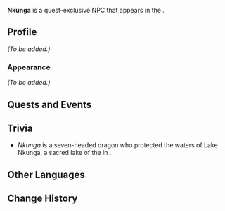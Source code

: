 {{Meta
<!-- Remove this template after adding the missing info -->
|missing_NPC_profile  = yes
<!--
|missing_NPC_idle     = yes
|missing_NPC_dialogue = yes
-->
}}
{{Character Infobox
|type             = Quest NPC
|image            = NPC Nkunga.png
|realname         = <!-- Optional, if different from in-game name -->
|deceased         = <!-- Past (for deceased prior to events of the game) or free response -->
|region           = Natlan
|location         = Natlan
|affiliation      = Children of Echoes
|title            = "Calamity of Tetlahuitl"

|ancestry         = <!-- Clan/family -->
|father           = 
|mother           = 
|spouse           = 
|sibling          = 
|child            = 
|relative         = 

|voiceEN          = 
|voiceCN          = 
|voiceJP          = 
|voiceKR          = 
}}
'''Nkunga''' is a quest-exclusive NPC that appears in the {{Quest|Flowers Resplendent on the Sun-Scorched Sojourn}}.
<!--
==Location==
{{subst:#tag:gallery|
NPC Location {{subst:#titleparts:{{subst:PAGENAME}}}}.png{{subst:!}}{{subst:#titleparts:{{subst:PAGENAME}}}}'s location
NPC Location {{subst:#titleparts:{{subst:PAGENAME}}}} Context.png{{subst:!}}Additional context
}}
-->
==Profile==
<!--Detailed story/lore information goes here.-->
''(To be added.)''

===Appearance===
<!--Keep appearance section short and concise. Limit to 2 paragraphs with 3-4 sentences each.-->
''(To be added.)''

==Quests and Events==
{{Quests and Events}}
<!--
==Idle Quotes==
{{Dialogue Start}}
: {{DIcon|Idle}} {{Tx}}
:: {{A|VO {{subst:#titleparts:{{subst:PAGENAME}}}} 01.ogg}} "{{Tx}}"
{{Dialogue End}}

==Dialogue==
{{Dialogue Start}}
:'''{{subst:#titleparts:{{subst:PAGENAME}}}}:''' 
:{{DIcon}}
{{Dialogue End}}
<!--
==Event Dialogue==
===Event Name===
{{Dialogue Start}}
:'''{{subst:#titleparts:{{subst:PAGENAME}}}}:'''
{{Dialogue End}}
-->
==Trivia==
*''Nkunga'' is a seven-headed dragon who protected the waters of Lake Nkunga, a sacred lake of the {{w|Meru people}} in {{w|Kenya}}.
==Other Languages==
{{Other Languages|default_hidden=1
|en      = Nkunga
|zhs     = 恩孔加
|zhs_rm  = Ēnkǒngjiā
|zht     = 恩孔加
|zht_rm  = Ēnkǒngjiā
|ja      = ウクンガ
|ja_rm   = Ukunga
|ko      = 응쿤가
|es      = Nkunga
|fr      = Nkunga
|ru      = Нкунга
|th      = Nkunga
|vi      = Nkunga
|de      = Nkunga
|id      = Nkunga
|pt      = Nkunga
|tr      = Nkunga
|it      = Nkunga
}}

==Change History==
{{Change History|5.0}}
<!--
==References==
{{Reflist}}
-->